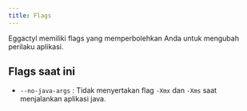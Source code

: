 ```yaml
---
title: Flags
---
```

Eggactyl memiliki flags yang memperbolehkan Anda untuk mengubah perilaku aplikasi.

## Flags saat ini
- `--no-java-args` : Tidak menyertakan flag `-Xmx` dan `-Xms` saat menjalankan aplikasi java.